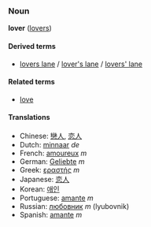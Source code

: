 ===Noun===
'''lover''' ([[lovers]])

====Derived terms====
*[[lovers lane]] / [[lover's lane]] / [[lovers' lane]]

====Related terms====
*[[love]]

====Translations====
*Chinese: [[戀人]], [[恋人]]
*Dutch: [[minnaar]] ''de''
*French: [[amoureux]] ''m''
*German: [[Geliebte]] ''m''
*Greek: [[εραστής]] ''m''
*Japanese: [[恋人]]
*Korean: [[애인]]
*Portuguese: [[amante]] ''m''
*Russian: [[любовник]] ''m'' (lyubovnik)
*Spanish: [[amante]] ''m''
